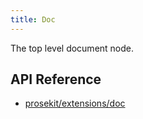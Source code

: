 ```yaml
---
title: Doc
---
```


The top level document node.

## API Reference

- [prosekit/extensions/doc](/references/extensions/doc)
